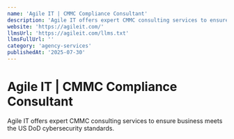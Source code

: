 ```yaml
---
name: 'Agile IT | CMMC Compliance Consultant'
description: 'Agile IT offers expert CMMC consulting services to ensure business meets the US DoD cybersecurity standards.'
website: 'https://agileit.com/'
llmsUrl: 'https://agileit.com/llms.txt'
llmsFullUrl: ''
category: 'agency-services'
publishedAt: '2025-07-30'
---
```


# Agile IT | CMMC Compliance Consultant

Agile IT offers expert CMMC consulting services to ensure business meets the US DoD cybersecurity standards.
